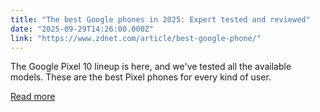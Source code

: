 ```yaml
---
title: "The best Google phones in 2025: Expert tested and reviewed"
date: "2025-09-29T14:26:00.000Z"
link: "https://www.zdnet.com/article/best-google-phone/"
---
```


The Google Pixel 10 lineup is here, and we've tested all the available models. These are the best Pixel phones for every kind of user.

[Read more](https://www.zdnet.com/article/best-google-phone/)
